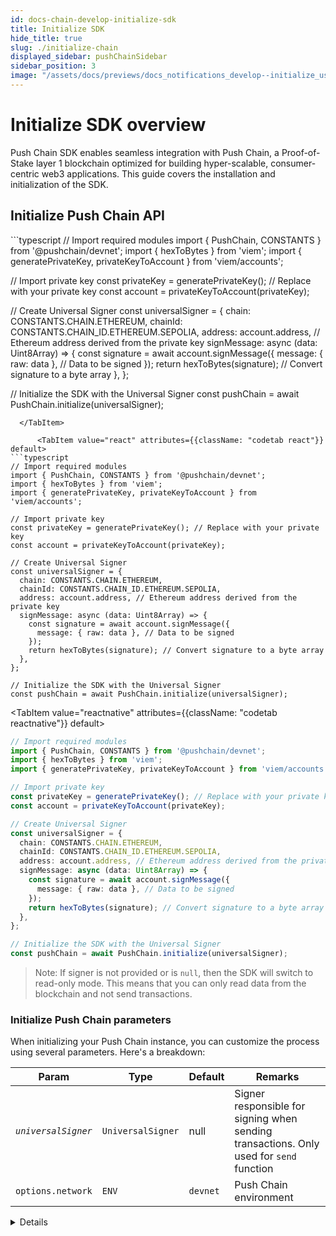 ```yaml
---
id: docs-chain-develop-initialize-sdk
title: Initialize SDK
hide_title: true
slug: ./initialize-chain
displayed_sidebar: pushChainSidebar
sidebar_position: 3
image: "/assets/docs/previews/docs_notifications_develop--initialize_user.png"
---
```


# Initialize SDK overview

Push Chain SDK enables seamless integration with Push Chain, a Proof-of-Stake layer 1 blockchain optimized for building hyper-scalable, consumer-centric web3 applications. This guide covers the installation and initialization of the SDK.

<head>
  <title>{`Initialize SDK | Push Chain | Push Documentation`}</title>
</head>


## Initialize Push Chain API

<Tabs className="codetabs" groupId="code-examples">
  <TabItem value="js" attributes={{className: "codetab js"}} default>
```typescript
// Import required modules
import { PushChain, CONSTANTS } from '@pushchain/devnet';
import { hexToBytes } from 'viem';
import { generatePrivateKey, privateKeyToAccount } from 'viem/accounts';

// Import private key
const privateKey = generatePrivateKey(); // Replace with your private key
const account = privateKeyToAccount(privateKey);

// Create Universal Signer
const universalSigner = {
  chain: CONSTANTS.CHAIN.ETHEREUM,
  chainId: CONSTANTS.CHAIN_ID.ETHEREUM.SEPOLIA,
  address: account.address, // Ethereum address derived from the private key
  signMessage: async (data: Uint8Array) => {
    const signature = await account.signMessage({
      message: { raw: data }, // Data to be signed
    });
    return hexToBytes(signature); // Convert signature to a byte array
  },
};

// Initialize the SDK with the Universal Signer
const pushChain = await PushChain.initialize(universalSigner);
```
  </TabItem>

      <TabItem value="react" attributes={{className: "codetab react"}} default>
```typescript
// Import required modules
import { PushChain, CONSTANTS } from '@pushchain/devnet';
import { hexToBytes } from 'viem';
import { generatePrivateKey, privateKeyToAccount } from 'viem/accounts';

// Import private key
const privateKey = generatePrivateKey(); // Replace with your private key
const account = privateKeyToAccount(privateKey);

// Create Universal Signer
const universalSigner = {
  chain: CONSTANTS.CHAIN.ETHEREUM,
  chainId: CONSTANTS.CHAIN_ID.ETHEREUM.SEPOLIA,
  address: account.address, // Ethereum address derived from the private key
  signMessage: async (data: Uint8Array) => {
    const signature = await account.signMessage({
      message: { raw: data }, // Data to be signed
    });
    return hexToBytes(signature); // Convert signature to a byte array
  },
};

// Initialize the SDK with the Universal Signer
const pushChain = await PushChain.initialize(universalSigner);
```
  </TabItem>

  <TabItem value="reactnative" attributes={{className: "codetab reactnative"}} default>
```typescript
// Import required modules
import { PushChain, CONSTANTS } from '@pushchain/devnet';
import { hexToBytes } from 'viem';
import { generatePrivateKey, privateKeyToAccount } from 'viem/accounts';

// Import private key
const privateKey = generatePrivateKey(); // Replace with your private key
const account = privateKeyToAccount(privateKey);

// Create Universal Signer
const universalSigner = {
  chain: CONSTANTS.CHAIN.ETHEREUM,
  chainId: CONSTANTS.CHAIN_ID.ETHEREUM.SEPOLIA,
  address: account.address, // Ethereum address derived from the private key
  signMessage: async (data: Uint8Array) => {
    const signature = await account.signMessage({
      message: { raw: data }, // Data to be signed
    });
    return hexToBytes(signature); // Convert signature to a byte array
  },
};

// Initialize the SDK with the Universal Signer
const pushChain = await PushChain.initialize(universalSigner);
```
  </TabItem>
</Tabs>

> Note: If signer is not provided or is `null`, then the SDK will switch to read-only mode. This means that you can only read data from the blockchain and not send transactions.

### Initialize Push Chain parameters

When initializing your Push Chain instance, you can customize the process using several parameters. Here's a breakdown:

| Param      | Type                     |  Default       | Remarks                                                                                                                                                                         |
| ---------- | ------------------------ |  ------------- | ------------------------------------------------------------------------------------------------------------------------------------------------------------------------------- |
| _`universalSigner`_ | `UniversalSigner`             |  null             | Signer responsible for signing when sending transactions. Only used for `send` function                                                                                         |
|  `options.network`   | `ENV`         | `devnet`     | Push Chain environment                                                                                                                                        |


<Details summary="Expected response">

```typescript
{
  block: Block {
    validator: Validator {
      activeValidatorURL: 'https://vv3.dev.push.org',
      env: 1,
      validatorContractClient: [Object],
      ReqModifier: [Function (anonymous)],
      call: [Function (anonymous)]
    },
    get: [Function (anonymous)]
  },
  tx: Tx {
    validator: Validator {
      activeValidatorURL: 'https://vv3.dev.push.org',
      env: 1,
      validatorContractClient: [Object],
      ReqModifier: [Function (anonymous)],
      call: [Function (anonymous)]
    },
    env: 1,
    signer: null,
    get: [Function (anonymous)],
    send: [Function (anonymous)],
    tokenCache: TokenCache {
      validator: [Validator],
      TOKEN_EXPIRE_SECONDS: 60,
      cachedToken: [Object],
      cachedTokenTs: 1736287769818
    }
  },
  wallet: Wallet {
    env: 1,
    walletWindow: null,
    connect: [Function (anonymous)],
    sign: [Function (anonymous)],
    appConnectionStatus: [Function (anonymous)],
    requestAppConnection: [Function (anonymous)],
    openWalletWindow: [Function (anonymous)],
    requestWalletAddress: [Function (anonymous)],
    walletUrl: 'https://wallet.push.org'
  }
}
```

| Param      | Type                     |  Remarks                                                                                                                                                                         |
| ---------- | ------------------------ |  ------------------------------------------------------------------------------------------------------------------------------------------------------------------------------- |
| `block` | `Block` | The Block class in the PushChain handles operations related to blockchain blocks. It provides methods to initialize a block instance and fetch blocks from the network. |
|  `tx`   | `Tx`  | The Transaction class in the PushChain is designed to manage transactions within the network. It provides functionality to send and transactions to the network. |
|  `wallet`   | `Wallet`  | The Wallet class manages wallet interactions, including connecting to a wallet, signing data, and checking the connection status. |

</Details>
